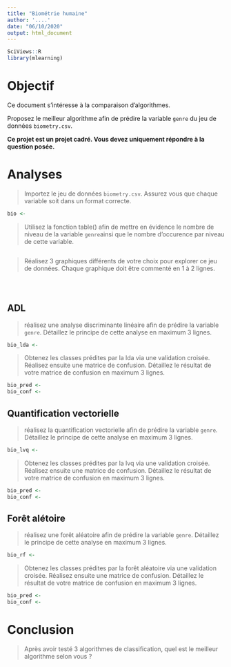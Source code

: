 ```yaml
---
title: "Biométrie humaine"
author: '....'
date: "06/10/2020"
output: html_document
---
```


```r
SciViews::R
library(mlearning)
```

# Objectif

Ce document s'intéresse à la comparaison d'algorithmes.

Proposez le meilleur algorithme afin de prédire la variable `genre` du jeu de données `biometry.csv`.

**Ce projet est un projet cadré. Vous devez uniquement répondre à la question posée.**

# Analyses

> Importez le jeu de données `biometry.csv`. Assurez vous que chaque variable soit dans un format correcte. 

```r
bio <-
```

> Utilisez la fonction table() afin de mettre en évidence le nombre de niveau de la variable `genre`ainsi que le nombre d'occurence par niveau de cette variable.

```r

```

> Réalisez 3 graphiques différents de votre choix pour explorer ce jeu de données. Chaque graphique doit être commenté en 1 à 2 lignes.

```r

```

```r

```

```r

```

## ADL

> réalisez une analyse discriminante linéaire afin de prédire la variable `genre`. Détaillez le principe de cette analyse en maximum 3 lignes. 

```r
bio_lda <- 
```

> Obtenez les classes prédites par la lda via une validation croisée. Réalisez ensuite une matrice de confusion. Détaillez le résultat de votre matrice de confusion en maximum 3 lignes.

```r
bio_pred <- 
bio_conf <- 
```

## Quantification vectorielle

> réalisez la quantification vectorielle afin de prédire la variable `genre`. Détaillez le principe de cette analyse en maximum 3 lignes.

```r
bio_lvq <- 
```

> Obtenez les classes prédites par la lvq via une validation croisée. Réalisez ensuite une matrice de confusion. Détaillez le résultat de votre matrice de confusion en maximum 3 lignes.

```r
bio_pred <- 
bio_conf <- 
```

## Forêt alétoire

> réalisez une forêt aléatoire afin de prédire la variable `genre`. Détaillez le principe de cette analyse en maximum 3 lignes.

```r
bio_rf <- 
```

> Obtenez les classes prédites par la forêt aléatoire via une validation croisée. Réalisez ensuite une matrice de confusion. Détaillez le résultat de votre matrice de confusion en maximum 3 lignes.

```r
bio_pred <- 
bio_conf <- 
```

# Conclusion

> Après avoir testé 3 algorithmes de classification, quel est le meilleur algorithme selon vous ?

